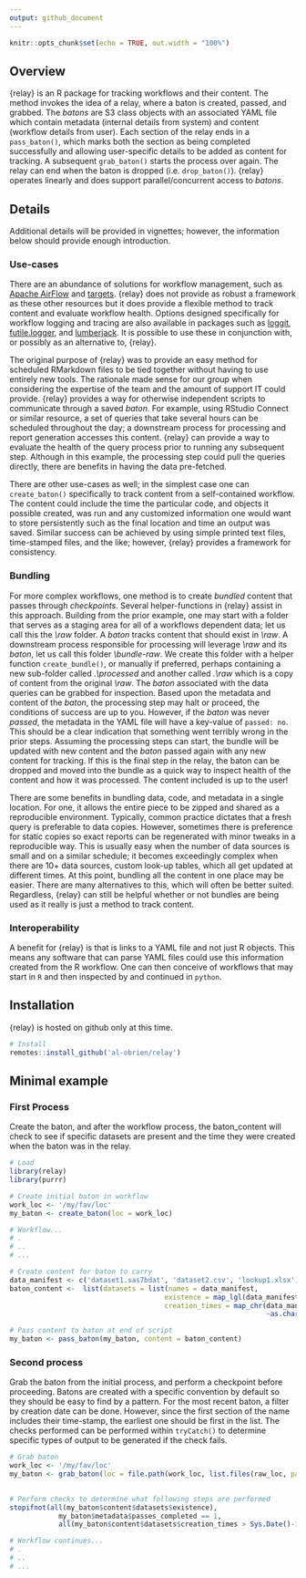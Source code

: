 ```yaml
---
output: github_document
---
```


```r
knitr::opts_chunk$set(echo = TRUE, out.width = "100%")
```

## Overview
{relay} is an R package for tracking workflows and their content. The method invokes the idea of a relay, where a baton is created, passed, and grabbed. The *batons* are S3 class objects with an associated YAML file which contain metadata (internal details from system) and content (workflow details from user). Each section of the relay ends in a `pass_baton()`, which marks both the section as being completed successfully and allowing user-specific details to be added as content for tracking. A subsequent `grab_baton()` starts the process over again. The relay can end when the baton is dropped (i.e. `drop_baton()`). {relay} operates 
linearly and does support parallel/concurrent access to *batons*.

## Details
Additional details will be provided in vignettes; however, the information below should provide enough introduction.

### Use-cases
There are an abundance of solutions for workflow management, such as [Apache AirFlow](https://airflow.apache.org/) and [targets](https://github.com/ropensci/targets). {relay} does not provide as robust a framework as these other resources but it does provide a flexible method to track content and evaluate workflow health. Options designed specifically for workflow logging and tracing are also available in packages such as [loggit](https://github.com/ryapric/loggit), [futile.logger](https://github.com/zatonovo/futile.logger), and [lumberjack](https://github.com/markvanderloo/lumberjack). It is possible to use these in conjunction with, or possibly as an alternative to, {relay}.

The original purpose of {relay} was to provide an easy method for scheduled RMarkdown files to be tied together without having to use entirely new tools. The rationale made sense for our group when considering the expertise of the team and the amount of support IT could provide. {relay} provides a way for otherwise independent scripts to communicate through a saved *baton*. For example, using RStudio Connect or similar resource, a set of queries that take several hours can be scheduled throughout the day; a downstream process for processing and report generation accesses this content. {relay} can provide a way to evaluate the health of the query process prior to running any subsequent step. Although in this example, the processing step could pull the queries directly, there are benefits in having the data pre-fetched.

There are other use-cases as well; in the simplest case one can `create_baton()` specifically to track content from a self-contained workflow. The content could include the time the particular code, and objects it possible created, was run and any customized information one would want to store persistently such as the final location and time an output was saved. Similar success can be achieved by using simple printed text files, time-stamped files, and the like; however, {relay} provides a framework for consistency.

### Bundling
For more complex workflows, one method is to create *bundled* content that passes through *checkpoints*. Several helper-functions in {relay} assist in this approach. Building from the prior example, one may start with a folder that serves as a staging area for all of a workflows dependent data; let us call this the *\\raw* folder. A *baton* tracks content that should exist in *\\raw*. A downstream process responsible for processing will leverage *\\raw* and its *baton*, let us call this folder *\\bundle-raw*. We create this folder with a helper function `create_bundle()`, or manually if preferred, perhaps containing a new sub-folder called *.\\processed* and another called *.\\raw* which is a copy of content from the original *\\raw*. The *baton* associated with the data queries can be grabbed for inspection. Based upon the metadata and content of the *baton*, the processing step may halt or proceed, the conditions of success are up to you. However, if the *baton* was never *passed*, the metadata in the YAML file will have a key-value of `passed: no`. This should be a clear indication that something went terribly wrong in the prior steps. Assuming the processing steps can start, the bundle will be updated with new content and the *baton* passed again with any new content for tracking. If this is the final step in the relay, the baton can be dropped and moved into the bundle as a quick way to inspect health of the content and how it was processed. The content included is up to the user!

There are some benefits in bundling data, code, and metadata in a single location. For one, it allows the entire piece to be zipped and shared as a reproducible environment. Typically, common practice dictates that a fresh query is preferable to data copies. However, sometimes there is preference for static copies so exact reports can be regenerated with minor tweaks in a reproducible way. This is usually easy when the number of data sources is small and on a similar schedule; it becomes exceedingly complex when there are 10+ data sources, custom look-up tables, which all get updated at different times. At this point, bundling all the content in one place may be easier. There are many alternatives to this, which will often be better suited. Regardless, {relay} can still be helpful whether or not bundles are being used as it really is just a method to track content. 

### Interoperability
A benefit for {relay} is that is links to a YAML file and not just R objects. This means any software that can parse YAML files could use this information created from the R workflow. One can then conceive of workflows that may start in `R` and then  inspected by and continued in `python`.

## Installation   
{relay} is hosted on github only at this time.
```r
# Install
remotes::install_github('al-obrien/relay')
```

## Minimal example

### First Process
Create the baton, and after the workflow process, the baton_content will check to see if specific datasets are present and the time they were created when the baton was in the relay.
```r
# Load
library(relay)
library(purrr)

# Create initial baton in workflow
work_loc <- '/my/fav/loc'
my_baton <- create_baton(loc = work_loc)

# Workflow...
# .
# ..
# ...

# Create content for baton to carry
data_manifest <- c('dataset1.sas7bdat', 'dataset2.csv', 'lookup1.xlsx')
baton_content <-  list(datasets = list(names = data_manifest,
                                      existence = map_lgl(data_manifest, ~file.exists(paste0(work_loc, '/', .))),
                                      creation_times = map_chr(data_manifest,
                                                               ~as.character(file.info(paste0(work_loc, '/', .))$ctime))))

# Pass content to baton at end of script
my_baton <- pass_baton(my_baton, content = baton_content)
```

### Second process
Grab the baton from the initial process, and perform a checkpoint before proceeding. Batons are created with a specific convention by default so they should be easy to find by a pattern. For the most recent baton, a filter by creation date can be done. However, since the first section of the name includes their time-stamp, the earliest one should be first in the list. The checks performed can be performed within `tryCatch()` to determine specific types of output to be generated if the check fails.
```r
# Grab baton
work_loc <- '/my/fav/loc'
my_baton <- grab_baton(loc = file.path(work_loc, list.files(raw_loc, pattern = '^_baton-\\.*')[1])

                            
# Perform checks to determine what following steps are performed
stopifnot(all(my_baton$content$datasets$existence),
            my_baton$metadata$passes_completed == 1, 
            all(my_baton$content$datasets$creation_times > Sys.Date()-1))

# Workflow continues...
# .
# ..
# ...  

```

